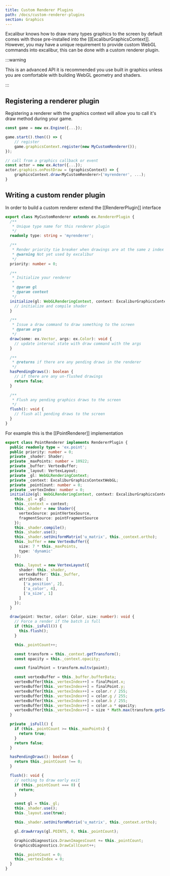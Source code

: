 ```yaml
---
title: Custom Renderer Plugins
path: /docs/custom-renderer-plugins
section: Graphics
---
```


Excalibur knows how to draw many types graphics to the screen by default comes with those pre-installed into the [[ExcaliburGraphicsContext]]. However, you may have a unique requirement to provide custom WebGL commands into excalibur, this can be done with a custom renderer plugin.

:::warning

This is an advanced API it is recommended you use built in graphics unless you are comfortable with building WebGL geometry and shaders.

:::

## Registering a renderer plugin

Registering a renderer with the graphics context will allow you to call it's draw method during your game.

```typescript
const game = new ex.Engine({...});

game.start().then(() => {
    // register
    game.graphicsContext.register(new MyCustomRenderer());
});

// call from a graphics callback or event
const actor = new ex.Actor({...});
actor.graphics.onPostDraw = (graphicsContext) => {
    graphicsContext.draw<MyCustomRenderer>('myrenderer', ...);
}
```

## Writing a custom render plugin

In order to build a custom renderer extend the [[RendererPlugin]] interface

```typescript
export class MyCustomRenderer extends ex.RendererPlugin {
  /**
   * Unique type name for this renderer plugin
   */
  readonly type: string = 'myrenderer';

  /**
   * Render priority tie breaker when drawings are at the same z index
   * @warning Not yet used by excalibur
   */
  priority: number = 0;

  /**
   * Initialize your renderer
   *
   * @param gl
   * @param context
   */
  initialize(gl: WebGLRenderingContext, context: ExcaliburGraphicsContextWebGL): void {
    // initialize and compile shader
  }

  /**
   * Issue a draw command to draw something to the screen
   * @param args
   */
  draw(some: ex.Vector, args: ex.Color): void {
    // update internal state with draw command with the args
  }

  /**
   * @returns if there are any pending draws in the renderer
   */
  hasPendingDraws(): boolean {
    // if there are any un-flushed drawings
    return false;
  }

  /**
   * Flush any pending graphics draws to the screen
   */
  flush(): void {
    // flush all pending draws to the screen
  }
}
```

For example this is the [[PointRenderer]] implementation

```typescript
export class PointRenderer implements RendererPlugin {
  public readonly type = 'ex.point';
  public priority: number = 0;
  private _shader: Shader;
  private _maxPoints: number = 10922;
  private _buffer: VertexBuffer;
  private _layout: VertexLayout;
  private _gl: WebGLRenderingContext;
  private _context: ExcaliburGraphicsContextWebGL;
  private _pointCount: number = 0;
  private _vertexIndex: number = 0;
  initialize(gl: WebGLRenderingContext, context: ExcaliburGraphicsContextWebGL): void {
    this._gl = gl;
    this._context = context;
    this._shader = new Shader({
      vertexSource: pointVertexSource,
      fragmentSource: pointFragmentSource
    });
    this._shader.compile();
    this._shader.use();
    this._shader.setUniformMatrix('u_matrix', this._context.ortho);
    this._buffer = new VertexBuffer({
      size: 7 * this._maxPoints,
      type: 'dynamic'
    });

    this._layout = new VertexLayout({
      shader: this._shader,
      vertexBuffer: this._buffer,
      attributes: [
        ['a_position', 2],
        ['a_color', 4],
        ['a_size', 1]
      ]
    });
  }

  draw(point: Vector, color: Color, size: number): void {
    // Force a render if the batch is full
    if (this._isFull()) {
      this.flush();
    }

    this._pointCount++;

    const transform = this._context.getTransform();
    const opacity = this._context.opacity;

    const finalPoint = transform.multv(point);

    const vertexBuffer = this._buffer.bufferData;
    vertexBuffer[this._vertexIndex++] = finalPoint.x;
    vertexBuffer[this._vertexIndex++] = finalPoint.y;
    vertexBuffer[this._vertexIndex++] = color.r / 255;
    vertexBuffer[this._vertexIndex++] = color.g / 255;
    vertexBuffer[this._vertexIndex++] = color.b / 255;
    vertexBuffer[this._vertexIndex++] = color.a * opacity;
    vertexBuffer[this._vertexIndex++] = size * Math.max(transform.getScaleX(), transform.getScaleY());
  }

  private _isFull() {
    if (this._pointCount >= this._maxPoints) {
      return true;
    }
    return false;
  }

  hasPendingDraws(): boolean {
    return this._pointCount !== 0;
  }

  flush(): void {
    // nothing to draw early exit
    if (this._pointCount === 0) {
      return;
    }

    const gl = this._gl;
    this._shader.use();
    this._layout.use(true);

    this._shader.setUniformMatrix('u_matrix', this._context.ortho);

    gl.drawArrays(gl.POINTS, 0, this._pointCount);

    GraphicsDiagnostics.DrawnImagesCount += this._pointCount;
    GraphicsDiagnostics.DrawCallCount++;

    this._pointCount = 0;
    this._vertexIndex = 0;
  }
}
```
